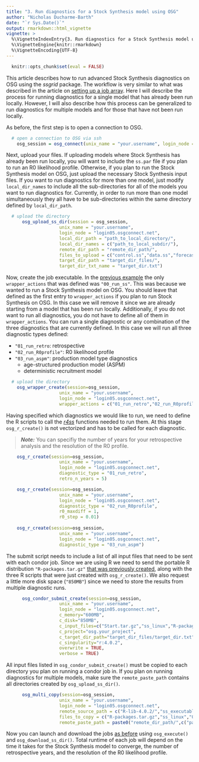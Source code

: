 ```yaml
---
title: "3. Run diagnostics for a Stock Synthesis model using OSG"
author: "Nicholas Ducharme-Barth"
date: "`r Sys.Date()`"
output: rmarkdown::html_vignette
vignette: >
  %\VignetteIndexEntry{3. Run diagnostics for a Stock Synthesis model using OSG}
  %\VignetteEngine{knitr::rmarkdown}
  %\VignetteEncoding{UTF-8}
---
```


```r
  knitr::opts_chunk$set(eval = FALSE)
```

This article describes how to run advanced Stock Synthesis diagnostics on OSG using the *ssgrid* package.
The workflow is very similar to what was described in the article on [setting up a job array](https://n-ducharmebarth-noaa.github.io/ssgrid/articles/b_model_ensemble.html).
Here I will describe the process for running diagnostics for a single model that has already been run locally.
However, I will also describe how this process can be generalized to run diagnostics for multiple models and for those that have not been run locally.

As before, the first step is to open a connection to OSG.

```r
  # open a connection to OSG via ssh
  	osg_session = osg_connect(unix_name = "your.username", login_node = "login05.osgconnect.net")
```

Next, upload your files. If uploading models where Stock Synthesis has already been run locally, you will want to include the `ss.par` file if you plan to run an R0 likelihood profile.
Otherwise, if you plan to run the Stock Synthesis model on OSG, just upload the necessary Stock Synthesis input files.
If you want to run diagnostics for more than one model, just modify `local_dir_names` to include all the sub-directories for all of the models you want to run diagnostics for.
Currently, in order to run more than one model simultaneously they all have to be sub-directories within the same directory defined by `local_dir_path`. 

```r
  # upload the directory
	  osg_upload_ss_dir(session = osg_session,
					unix_name = "your.username",
					login_node = "login05.osgconnect.net",
					local_dir_path = "path_to_local_directory/",
					local_dir_names = c("path_to_local_subdir/"),
					remote_dir_path = "remote_dir_path/",
					files_to_upload = c("control.ss","data.ss","forecast.ss","starter.ss","ss.par"),
					target_dir_path = "target_dir_files/",
					target_dir_txt_name = "target_dir.txt")
```

Now, create the job executable. In the [previous example](https://n-ducharmebarth-noaa.github.io/ssgrid/articles/b_model_ensemble.html) the only `wrapper_actions` that was defined was `"00_run_ss"`.
This was because we wanted to run a Stock Synthesis model on OSG. You should leave that defined as the first entry to `wrapper_actions` if you plan to run Stock Synthesis on OSG.
In this case we will remove it since we are already starting from a model that has been run locally.
Additionally, if you do not want to run all diagnostics, you do not have to define all of them in `wrapper_actions`. 
You can run a single diagnostic or any combination of the three diagnostics that are currently defined.
In this case we will run all three diagnostic types defined:

- `"01_run_retro`: retrospective
- `"02_run_R0profile"`: R0 likelihood profile
- `"03_run_aspm"`: production model type diagnostics
	- age-structured production model (ASPM)
	- deterministic recruitment model

```r
  # upload the directory
	osg_wrapper_create(session=osg_session,
					unix_name = "your.username",
					login_node = "login05.osgconnect.net",
					wrapper_actions = c("01_run_retro","02_run_R0profile","03_run_aspm"))
```

Having specified which diagnostics we would like to run, we need to define the R scripts to call the [*r4ss*](https://github.com/r4ss/r4ss) functions needed to run them.
At this stage `osg_r_create()` is not vectorized and has to be called for each diagnostic.

> **_Note:_** You can specifiy the number of years for your retrospective analysis and the resolution of the R0 profile.

```r
	osg_r_create(session=osg_session,
					unix_name = "your.username",
					login_node = "login05.osgconnect.net",
					diagnostic_type = "01_run_retro",
					retro_n_years = 5)

	osg_r_create(session=osg_session,
					unix_name = "your.username",
					login_node = "login05.osgconnect.net",
					diagnostic_type = "02_run_R0profile",
					r0_maxdiff = 1,
					r0_step = 0.01)
	
	osg_r_create(session=osg_session,
					unix_name = "your.username",
					login_node = "login05.osgconnect.net",
					diagnostic_type = "03_run_aspm")
```

The submit script needs to include a list of all input files that need to be sent with each condor job.
Since we are using R we need to send the portable R distribution `"R-packages.tar.gz"` [that was previously created](https://n-ducharmebarth-noaa.github.io/ssgrid/articles/a_setup_osg.html), along with the three R scripts that were just created with `osg_r_create()`. 
We also request a little more disk space (`"850MB"`) since we need to store the results from multiple diagnostic runs.

```r
	  osg_condor_submit_create(session=osg_session,
					unix_name = "your.username",
					login_node = "login05.osgconnect.net",
					c_memory="600MB",
					c_disk="850MB",
					c_input_files=c("Start.tar.gz","ss_linux","R-packages.tar.gz","01_run_retro.r","02_run_R0profile.r","03_run_aspm.r"),
					c_project="osg.your_project",
					c_target_dir_path="target_dir_files/target_dir.txt",
					c_singularity="r:4.0.2",
					overwrite = TRUE,
					verbose = TRUE)
```

All input files listed in `osg_condor_submit_create()` must be copied to each directory you plan on running a condor job in.
If you plan on running diagnostics for multiple models, make sure the `remote_paste_path` contains all directories created by `osg_upload_ss_dir()`.

```r
	  osg_multi_copy(session=osg_session,
					unix_name = "your.username",
					login_node = "login05.osgconnect.net",
					remote_source_path = c("R-lib-4.0.2/","ss_executable/3.30.16.00_safe/","scripts/r/","scripts/r/","scripts/r/"),
					files_to_copy = c("R-packages.tar.gz","ss_linux","01_run_retro.r","02_run_R0profile.r","03_run_aspm.r"),
					remote_paste_path = paste0("remote_dir_path/",c("path_to_local_subdir/"),"/"))
```

Now you can launch and download the jobs [as before](https://n-ducharmebarth-noaa.github.io/ssgrid/articles/b_model_ensemble.html) using `osg_execute()` and `osg_download_ss_dir()`.
Total runtime of each job will depend on the time it takes for the Stock Synthesis model to converge, the number of retrospective years, and the resolution of the R0 likelihood profile. 